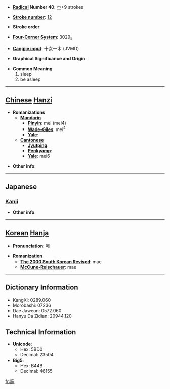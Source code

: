 * '''[[Wiktionary:Chinese radical index| Radical]] Number 40''': [[Wiktionary:Chinese radical index 宀|宀]]+9 strokes

* '''[[Wiktionary:Chinese total strokes index|Stroke number]]''': [[Wiktionary:Chinese total strokes index 12|12]]

* '''Stroke order''': 

* '''[[Wiktionary:Chinese four corner index|Four-Corner System]]''': 3029<sub>5</sub>

* '''[[Wiktionary:Chinese Cangjie index|Cangjie input]]''': 十女一木 (JVMD)

* '''Graphical Significance and Origin''': 

* '''Common Meaning'''
*#sleep
*# be asleep


----

== [[Chinese]] [[Hanzi]] ==

* '''Romanizations'''
** '''[[Mandarin]]'''
*** '''[[Pinyin]]''': mèi (mei4)
*** '''[[Wade-Giles]]''': mei<sup>4</sup>
*** '''[[Yale]]''': 
** '''[[Cantonese]]'''
*** '''[[Jyutping]]''':
*** '''[[Penkyamp]]''': 
*** '''[[Yale]]''': mei6

* '''Other info''': 

----

==Japanese==
===[[Kanji]]===
{{kanji|on readings=[[び]] (bi)|kun readings=[[ねる]] (neru)}}

* '''Other info''':  

----

== [[Korean]] [[Hanja]] ==

* '''Pronunciation''': 매

* '''Romanization'''
** '''[[The 2000 South Korean Revised Romanization|The 2000 South Korean Revised]]''': mae
** '''[[McCune-Reischauer]]''': mae

----

== Dictionary Information ==

* KangXi: 0289.060
* Morobashi: 07236
* Dae Jaweon: 0572.060
* Hanyu Da Zidian: 20944.120

== Technical Information ==

* '''Unicode''':
** Hex: 5BD0
** Decimal: 23504
* '''Big5''':
** Hex: B44B
** Decimal: 46155

[[fr:寐]]